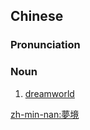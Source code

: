 {{also|梦境}}
==Chinese==
{{zh-forms|s=梦境}}

===Pronunciation===
{{zh-pron
|m=mèngjìng
|c=mung6 ging2
|mn=bāng-kéng
|cat=n
}}

===Noun===
{{zh-noun}}
# [[dreamworld]]

[[zh-min-nan:夢境]]
